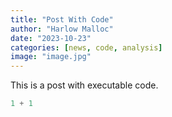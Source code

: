 ```yaml
---
title: "Post With Code"
author: "Harlow Malloc"
date: "2023-10-23"
categories: [news, code, analysis]
image: "image.jpg"
---
```


This is a post with executable code.

```python
1 + 1
```
